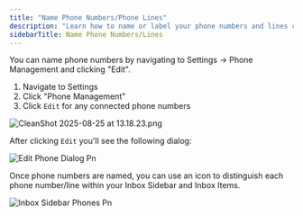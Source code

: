 ```yaml
---
title: "Name Phone Numbers/Phone Lines"
description: "Learn how to name or label your phone numbers and lines connected to MessageDesk."
sidebarTitle: Name Phone Numbers/Lines
---
```


You can name phone numbers by navigating to Settings -\> Phone Management and clicking "Edit".

1. Navigate to Settings
2. Click "Phone Management"
3. Click `Edit` for any connected phone numbers

![CleanShot 2025-08-25 at 13.18.23.png](/images/CleanShot2025-08-25at13.18.23.png)

After clicking `Edit` you'll see the following dialog:

![Edit Phone Dialog Pn](/images/edit-phone-dialog.png)

Once phone numbers are named, you can use an icon to distinguish each phone number/line within your Inbox Sidebar and Inbox Items.

![Inbox Sidebar Phones Pn](/images/inbox-sidebar-phones.png)